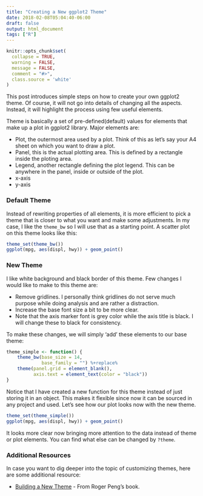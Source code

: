 ```yaml
---
title: "Creating a New ggplot2 Theme"
date: 2018-02-08T05:04:40-06:00
draft: false
output: html_document
tags: ["R"]
---
```

```r
knitr::opts_chunk$set(
  collapse = TRUE,
  warning = FALSE,
  message = FALSE,
  comment = "#>",
  class.source = 'white'
)
```

This post introduces simple steps on how to create your own ggplot2 theme. Of course, it will not go into details of changing all the aspects. Instead, it will highlight the process using few useful elements.

Theme is basically a set of pre-defined(default) values for elements that make up a plot in ggplot2 library. Major elements are:

- Plot, the outermost area used by a plot. Think of this as let's say your A4 sheet on which you want to draw a plot.
- Panel, this is the actual plotting area. This is defined by a rectangle inside the ploting area.
- Legend, another rectangle defining the plot legend. This can be anywhere in the panel, inside or outside of the plot.
- x-axis
- y-axis

### Default Theme
Instead of rewriting properties of all elements, it is more efficient to pick a theme that is closer to what you want and make some adjustments. In my case, I like the `theme_bw` so I will use that as a starting point. A scatter plot on this theme looks like this:


```r
theme_set(theme_bw())
ggplot(mpg, aes(displ, hwy)) + geom_point()
```

### New Theme
I like white background and black border of this theme. Few changes I would like to make to this theme are:

- Remove gridlines. I personally think gridlines do not serve much purpose while doing analysis and are rather a distraction.
- Increase the base font size a bit to be more clear.
- Note that the axis marker font is grey color while the axis title is black. I will change these to black for consistency. 

To make these changes, we will simply 'add' these elements to our base theme:


```r
theme_simple <- function() {
    theme_bw(base_size = 14,
             base_family = "") %+replace%
    theme(panel.grid = element_blank(),
          axis.text = element_text(color = "black"))
}
```

Notice that I have created a new function for this theme instead of just storing it in an object. This makes it flexible since now it can be sourced in any project and used. Let's see how our plot looks now with the new theme.


```r
theme_set(theme_simple())
ggplot(mpg, aes(displ, hwy)) + geom_point()
```

It looks more clear now bringing more attention to the data instead of theme or plot elements. You can find what else can be changed by `?theme`. 

### Additional Resources
In case you want to dig deeper into the topic of customizing themes, here are some additional resource:

- [Building a New Theme](https://bookdown.org/rdpeng/RProgDA/building-a-new-theme.html) - From Roger Peng's book.
